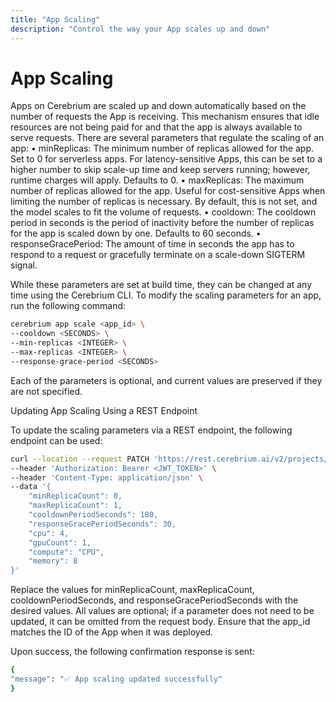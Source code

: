 ```yaml
---
title: "App Scaling"
description: "Control the way your App scales up and down"
---
```


# App Scaling

Apps on Cerebrium are scaled up and down automatically based on the number of requests the App is receiving. This mechanism ensures that idle resources are not being paid for and that the app is always available to serve requests. There are several parameters that regulate the scaling of an app:
• minReplicas: The minimum number of replicas allowed for the app. Set to 0 for serverless apps. For latency-sensitive Apps, this can be set to a higher number to skip scale-up time and keep servers running; however, runtime charges will apply. Defaults to 0.
• maxReplicas: The maximum number of replicas allowed for the app. Useful for cost-sensitive Apps when limiting the number of replicas is necessary. By default, this is not set, and the model scales to fit the volume of requests.
• cooldown: The cooldown period in seconds is the period of inactivity before the number of replicas for the app is scaled down by one. Defaults to 60 seconds.
• responseGracePeriod: The amount of time in seconds the app has to respond to a request or gracefully terminate on a scale-down SIGTERM signal.

While these parameters are set at build time, they can be changed at any time using the Cerebrium CLI. To modify the scaling parameters for an app, run the following command:

```bash
cerebrium app scale <app_id> \
--cooldown <SECONDS> \
--min-replicas <INTEGER> \
--max-replicas <INTEGER> \
--response-grace-period <SECONDS>
```

Each of the parameters is optional, and current values are preserved if they are not specified.

Updating App Scaling Using a REST Endpoint

To update the scaling parameters via a REST endpoint, the following endpoint can be used:

```bash
curl --location --request PATCH 'https://rest.cerebrium.ai/v2/projects/{project_id}/apps/{app_id}' \
--header 'Authorization: Bearer <JWT_TOKEN>' \
--header 'Content-Type: application/json' \
--data '{
    "minReplicaCount": 0,
    "maxReplicaCount": 1,
    "cooldownPeriodSeconds": 180,
    "responseGracePeriodSeconds": 30,
    "cpu": 4,
    "gpuCount": 1,
    "compute": "CPU",
    "memory": 8
}'
```

Replace the values for minReplicaCount, maxReplicaCount, cooldownPeriodSeconds, and responseGracePeriodSeconds with the desired values. All values are optional; if a parameter does not need to be updated, it can be omitted from the request body. Ensure that the app_id matches the ID of the App when it was deployed.

Upon success, the following confirmation response is sent:

```bash
{
"message": "✅ App scaling updated successfully"
}
```